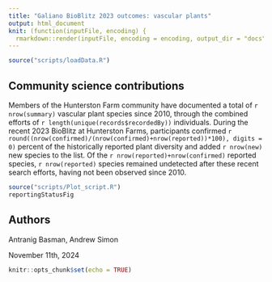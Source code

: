 ```yaml
---
title: "Galiano BioBlitz 2023 outcomes: vascular plants"
output: html_document
knit: (function(inputFile, encoding) {
  rmarkdown::render(inputFile, encoding = encoding, output_dir = "docs") })
---
```


```r
source("scripts/loadData.R")
```

## Community science contributions

Members of the Hunterston Farm community have documented a total of `r nrow(summary)` vascular plant species since 2010, through the combined efforts of `r length(unique(records$recordedBy))` individuals. During the recent 2023 BioBlitz at Hunterston Farms, participants confirmed `r round((nrow(confirmed)/(nrow(confirmed)+nrow(reported))*100), digits = 0)` percent of the historically reported plant diversity and added `r nrow(new)` new species to the list. Of the `r nrow(reported)+nrow(confirmed)` reported species, `r nrow(reported)` species remained undetected after these recent search efforts, having not been observed since 2010.

```r
source("scripts/Plot_script.R")
reportingStatusFig
```

## Authors

Antranig Basman, Andrew Simon

November 11th, 2024

```r
knitr::opts_chunk$set(echo = TRUE)
```
